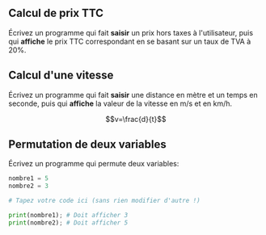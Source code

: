 ## Calcul de prix TTC

Écrivez un programme qui fait **saisir** un prix hors taxes à l'utilisateur, puis qui **affiche** le prix TTC correspondant en se basant sur un taux de TVA à 20%.

## Calcul d'une vitesse

Écrivez un programme qui fait **saisir** une distance en mètre et un temps en seconde, puis qui **affiche** la valeur de la vitesse en m/s et en km/h.

$$v=\frac{d}{t}$$

## Permutation de deux variables

Écrivez un programme qui permute deux variables:

```python
nombre1 = 5
nombre2 = 3

# Tapez votre code ici (sans rien modifier d'autre !)

print(nombre1); # Doit afficher 3
print(nombre2); # Doit afficher 5
```

